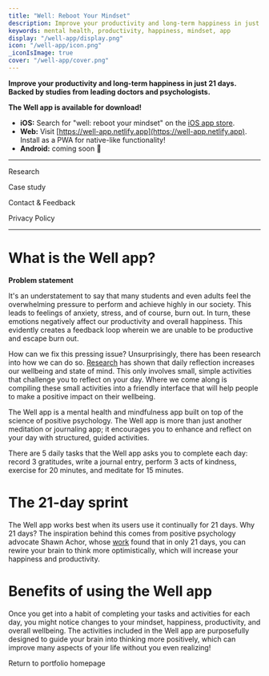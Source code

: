 ```yaml
---
title: "Well: Reboot Your Mindset"
description: Improve your productivity and long-term happiness in just 21 days. Backed by studies from leading doctors and psychologists.
keywords: mental health, productivity, happiness, mindset, app
display: "/well-app/display.png"
icon: "/well-app/icon.png"
_iconIsImage: true
cover: "/well-app/cover.png"
---
```


<Callout icon="👉" bgColor="indigo" textColor="indigo">

**Improve your productivity and long-term happiness in just 21 days. Backed by studies from leading doctors and psychologists.**

</Callout>

<Callout icon="🥳" bgColor="gray">

**The Well app is available for download!**

- **iOS:** Search for "well: reboot your mindset" on the [iOS app store](https://apps.apple.com/us/app/well-reboot-your-mindset/id1573357406).
- **Web:** Visit [https://well-app.netlify.app](https://well-app.netlify.app). Install as a PWA for native-like functionality!
- **Android:** coming soon 👀

</Callout>

---

<PageLink icon="🔬" color="gray" to="/well-app/research">

Research

</PageLink>

<PageLink icon="🧑‍💻" color="green" to="/well-app/case-study">

Case study

</PageLink>

<PageLink icon="📨" color="blue" to="/well-app/contact">

Contact & Feedback

</PageLink>

<PageLink icon="🔒" color="orange" to="/well-app/privacy">

Privacy Policy

</PageLink>

---

<TableOfContents />

# What is the Well app?

<Toggle>

<ToggleTitle>

**Problem statement**

</ToggleTitle>

<ToggleContent>

It's an understatement to say that many students and even adults feel the overwhelming pressure to perform and achieve highly in our society. This leads to feelings of anxiety, stress, and of course, burn out. In turn, these emotions negatively affect our productivity and overall happiness. This evidently creates a feedback loop wherein we are unable to be productive and escape burn out.

How can we fix this pressing issue? Unsurprisingly, there has been research into how we can do so. [Research](/well-app/research) has shown that daily reflection increases our wellbeing and state of mind. This only involves small, simple activities that challenge you to reflect on your day. Where we come along is compiling these small activities into a friendly interface that will help people to make a positive impact on their wellbeing.

</ToggleContent>

</Toggle>

The Well app is a mental health and mindfulness app built on top of the science of positive psychology. The Well app is more than just another meditation or journaling app; it encourages you to enhance and reflect on your day with structured, guided activities. 

There are 5 daily tasks that the Well app asks you to complete each day: record 3 gratitudes, write a journal entry, perform 3 acts of kindness, exercise for 20 minutes, and meditate for 15 minutes.

# The 21-day sprint

The Well app works best when its users use it continually for 21 days. Why 21 days? The inspiration behind this comes from positive psychology advocate Shawn Achor, whose [work](/well-app/research) found that in only 21 days, you can rewire your brain to think more optimistically, which will increase your happiness and productivity.

# Benefits of using the Well app

Once you get into a habit of completing your tasks and activities for each day, you might notice changes to your mindset, happiness, productivity, and overall wellbeing. The activities included in the Well app are purposefully designed to guide your brain into thinking more positively, which can improve many aspects of your life without you even realizing!

<p />

<PageLink icon="🔙" to="/">

Return to portfolio homepage

</PageLink>